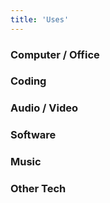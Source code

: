 ```yaml
---
title: 'Uses'
---
```




### Computer / Office



### Coding


### Audio / Video



### Software



### Music



### Other Tech


